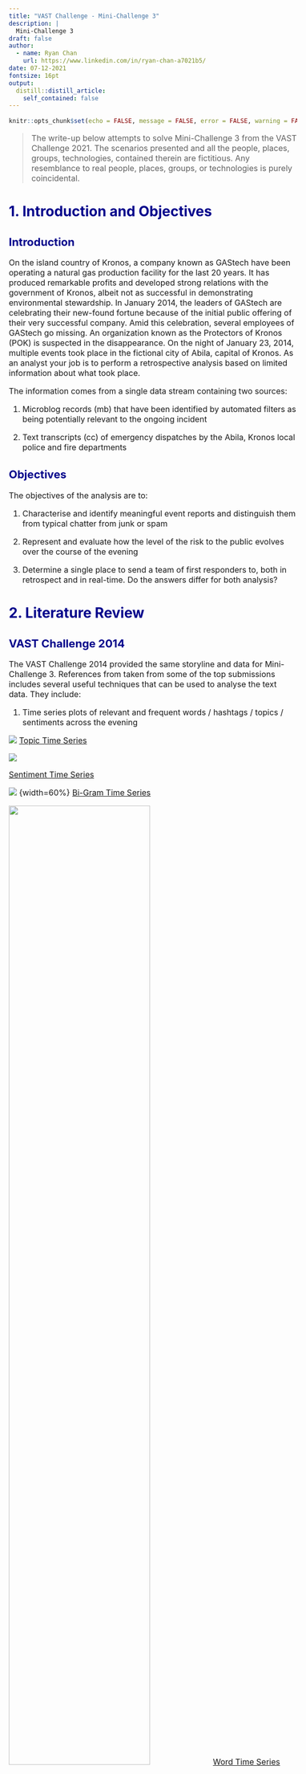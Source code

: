 ```yaml
---
title: "VAST Challenge - Mini-Challenge 3"
description: |
  Mini-Challenge 3
draft: false
author:
  - name: Ryan Chan
    url: https://www.linkedin.com/in/ryan-chan-a7021b5/
date: 07-12-2021
fontsize: 16pt
output:
  distill::distill_article:
    self_contained: false
---
```


<style type="text/css">

body{ /* Normal  */
      font-size: 16px;
  }
td {  /* Table  */
  font-size: 8px;
}
h1.title {
  font-size: 34px;
  color: DarkRed;
}
h1 { /* Header 1 */
  font-size: 28px;
  color: DarkBlue;
}
h2 { /* Header 2 */
    font-size: 22px;
  color: DarkBlue;
}
h3 { /* Header 3 */
  font-size: 18px;
  font-family: "Times New Roman", Times, serif;
  color: DarkBlue;
}
code.r{ /* Code block */
    font-size: 12px;
}
pre { /* Code block - determines code spacing between lines */
    font-size: 14px;
}
</style>

```r
knitr::opts_chunk$set(echo = FALSE, message = FALSE, error = FALSE, warning = FALSE, fig.retina = 3)
```


> The write-up below attempts to solve Mini-Challenge 3 from the VAST Challenge 2021. The scenarios presented and all the people, places, groups, technologies, contained therein are fictitious. Any resemblance to real people, places, groups, or technologies is purely coincidental.

# 1. Introduction and Objectives

## Introduction

On the island country of Kronos, a company known as GAStech have been operating a natural gas production facility for the last 20 years. It has produced remarkable profits and developed strong relations with the government of Kronos, albeit not as successful in demonstrating environmental stewardship. In January 2014, the leaders of GAStech are celebrating their new-found fortune because of the initial public offering of their very successful company. Amid this celebration, several employees of GAStech go missing. An organization known as the Protectors of Kronos (POK) is suspected in the disappearance. On the night of January 23, 2014, multiple events took place in the fictional city of Abila, capital of Kronos. As an analyst your job is to perform a retrospective analysis based on limited information about what took place.

The information comes from a single data stream containing two sources:

1. Microblog records (mb) that have been identified by automated filters as being potentially relevant to the ongoing incident

2. Text transcripts (cc) of emergency dispatches by the Abila, Kronos local police and fire departments


## Objectives

The objectives of the analysis are to:

1. Characterise and identify meaningful event reports and distinguish them from typical chatter from junk or spam

2. Represent and evaluate how the level of the risk to the public evolves over the course of the evening

3. Determine a single place to send a team of first responders to, both in retrospect and in real-time. Do the answers differ for both analysis?

# 2. Literature Review

## VAST Challenge 2014

The VAST Challenge 2014 provided the same storyline and data for Mini-Challenge 3. References from taken from some of the top submissions includes several useful techniques that can be used to analyse the text data. They include:

1. Time series plots of relevant and frequent words / hashtags / topics / sentiments across the evening

![](img/1. Topic Time Series.jpg)
[Topic Time Series](http://visualdata.wustl.edu/varepository/VAST%20Challenge%202014/challenges/MC3%20-%20Real-Time,%20Streaming%20Social%20Media/entries/University%20of%20Konstanz/)




![](img/2. Sentiment Time Series.jpg)

[Sentiment Time Series](http://visualdata.wustl.edu/varepository/VAST%20Challenge%202014/challenges/MC3%20-%20Real-Time,%20Streaming%20Social%20Media/entries/University%20of%20Buenos%20Aires%20-%20Rukavina/)




![](img/4. Bi-Gram Time Series.jpg) {width=60%}
[Bi-Gram Time Series](http://visualdata.wustl.edu/varepository/VAST%20Challenge%202014/challenges/MC3%20-%20Real-Time,%20Streaming%20Social%20Media/entries/International%20Institute%20of%20Information%20and%20Technology%20-%20Hyderabad/)





![](img/5. Word Time Series.jpg){width=70%}
[Word Time Series](http://visualdata.wustl.edu/varepository/VAST%20Challenge%202014/challenges/MC3%20-%20Real-Time,%20Streaming%20Social%20Media/entries/Peking%20University/)





2. Wordclouds

![](img/6. Wordcloud.jpg){width=50%}

[Wordcloud](http://visualdata.wustl.edu/varepository/VAST%20Challenge%202014/challenges/MC3%20-%20Real-Time,%20Streaming%20Social%20Media/entries/Tianjin%20University/)






3. Retweet Network

![](img/8. Retweet Network.jpg) {width=80%}
[Retweet Network](http://visualdata.wustl.edu/varepository/VAST%20Challenge%202014/challenges/MC3%20-%20Real-Time,%20Streaming%20Social%20Media/entries/Tianjin%20University/)

The relationship of the re-tweet regarded as a proper measure of the identity of people in a social network.The authors in the center of the graph are the most re-tweeted users.


4. Spam Index

![](img/9. Spam Index.jpg){width=70%}

[Spam Index](http://visualdata.wustl.edu/varepository/VAST%20Challenge%202014/challenges/MC3%20-%20Real-Time,%20Streaming%20Social%20Media/entries/University%20of%20Buenos%20Aires%20-%20Rukavina/)

A spam index can be built by dividing the number of messages with different content sent by a user over the total number of messages sent by that user.


## Text Mining with R (A Tidy Approach)

This book (https://www.tidytextmining.com/) by Julia Silge and David Robinson (creators of tidytext package) serves as an introduction of text mining using the tidytext package and other tidy tools in R. It provides comprehensive guidelines on how to handle text data, including but not limited to:

1. Analyzing word and document frequency using Term Frequency-Inverse Document Frequency (TF-IDF). TF-IDF decreases the weight for commonly used words and increases the weight for words that are not used very much in a collection of documents. This can be combined with term frequency to calculate a term’s TF-IDF (the two quantities multiplied together), the frequency of a term adjusted for how rarely it is used. It measures how important a word is to a document in a collection (or corpus) of documents.

2. Identifying relationships between words using n-grams and correlations. N-grams analysis is based on the relationships between words, examining which words tend to follow others immediately, or those that tend to co-occur within the same documents.

3. Topic modelling using Latent Dirichlet allocation (LDA). LDA is a particularly popular method for fitting a topic model. It treats each document as a mixture of topics, and each topic as a mixture of words.



## Topic modelling with LDA

This [article](https://towardsdatascience.com/beginners-guide-to-lda-topic-modelling-with-r-e57a5a8e7a25 ) also provides a comprehensive guide to LDA Topic Modelling, from loading of data to pre-processing of data, building the model and visualisation of the words in a topic. LDA is a probabilistic model that assigns word a probabilistic score of the most probable topic that it could be potentially belong to. Each topic will have each word/phrase assigned a phi value (pr(word|topic)) — probability of word given a topic.




## The Syuzhet Package

The [Syuzhet package](https://cran.r-project.org/web/packages/syuzhet/vignettes/syuzhet-vignette.html) is used for analyzing text sentiments. The package comes with four sentiment dictionaries and provides a method for accessing the robust, but computationally expensive, sentiment extraction tool developed in the NLP group at Stanford. The syuzhet package offers a few different algorithms (syuzhet, bing, afinn and nrc), each taking a different approach to sentiment scoring. It also does emotion scoring based upon the nrc algorithm. Sentiment scores are generated for each word, with higher scores being more positive and lower scores representing more negative sentiments, and can be summed together in a group / document to find overall sentiment.This [article](https://colinpriest.com/2017/04/30/tutorial-sentiment-analysis-of-airlines-using-the-syuzhet-package-and-twitter/) demonstrates the use of the syuzhet package on tweet analysis.


# 3. Data Preparation and Exploratory Analysis

## Load Packages

Before we begin it is essential to load the packages we need.

```r

packages = c('igraph','tidygraph','ggraph','hms','textplot','tidyverse','lubridate','ggwordcloud','DT','wordcloud',
             'widyr','tidytext','dplyr','clock','visNetwork','hms','qdapDictionaries', 'textmineR','topicmodels',
             'corpus','syuzhet','textdata','plotly','patchwork','Rcpp','greekLetters','timevis')

for(p in packages){
if(!require(p, character.only = T)){
  install.packages(p)
  }
  library(p, character.only = T)
}

`%notin%` <- Negate(`%in%`)

```


## Load Data

The data comes in the form of 3 csv files, each containing stream messages belonging to a particular time period. Each row of data represents one message, and contains additional information such as the message type (mb or cc), the author, the message, the posted time and location data if available. We shall load the data and use the glimpse() function to explore the structure. There are a total of 4063 messages throughout this time period.

```r

mctext_files <- list.files(path = "data", pattern = '.csv$', full.names = TRUE) %>% 
  map(read_csv)

raw_data <- data.table::rbindlist(mctext_files, use.names = TRUE, idcol = "source")

write_rds(raw_data, "data/rds/raw_data.rds")

glimpse(raw_data)

```

## Data Preprocessing

We will perform some data preprocessing before exploring the data further.

First, we will handle the date and time values and convert them into the correct formats, as well set introduce a new column assigning each message to a 30-min time block period.

```r

# Extract time
raw_data$timestamp <- paste(substring(raw_data$`date(yyyyMMddHHmmss)`,first = 9, last = 10),
                           substring(raw_data$`date(yyyyMMddHHmmss)`,first = 11, last = 12),sep=":")

# Extract date
raw_data$date <- paste(substring(raw_data$`date(yyyyMMddHHmmss)`, first = 1, last = 4),
                       substring(raw_data$`date(yyyyMMddHHmmss)`, first = 5, last = 6),
                       substring(raw_data$`date(yyyyMMddHHmmss)`, first = 7, last = 8),sep = "-")

# Parse date and time format
raw_data$date <- parse_date(raw_data$date, format = "%Y-%m-%d")
raw_data$timestamp <- parse_time(raw_data$timestamp, format = "%AT")

# Create datetime variable and parse to correct format
raw_data$datetime <- paste(raw_data$date, raw_data$timestamp, sep = " ")
raw_data$datetime <- parse_date_time(raw_data$datetime, "%Y-%m-%d %H:%M:%S")
raw_data$timestamp <- format(as.POSIXct(raw_data$datetime), format = "%H:%M:%S")

# Create new column to assign each message to a particular 30-min period
raw_data$time_block = cut(raw_data$datetime, breaks = "30 min")
levels(raw_data$time_block) <- c("5-5.30pm", "5.30-6pm", "6-6.30pm", "6.30-7pm", "7-7.30pm", "7.30-8pm", "8-8.30pm", "8.30-9pm", "9-9.30pm", "9.30-10pm")

# Drop original datetime column, and source file column
raw_data <- select(raw_data, -c(1,3))

glimpse(raw_data)

```

Next we will aim to extract relevant information from each message, including hashtags, mentions and retweets. Thereafter we will also create a new column called "cleaned_message", showing the message without hashtags, mentions and retweets. This final table will be the main data table from which we will draw specific information needed for each different type of analysis from.


```r

# Create list of unique authors
author_list <- unique(raw_data$author)

# Extract hashtags
raw_data$hashtags <- str_extract_all(raw_data$message,"(?<=#)\\w+\\b")
raw_data$hashtags[lengths(raw_data$hashtags) == 0] <- NA_character_
#raw_data$hashtags <- as.character(raw_data$hashtags)

# Extract retweet source
raw_data$retweet_source <- str_extract_all(raw_data$message,"(?<=RT @)\\S+\\b")
raw_data$retweet_source[lengths(raw_data$retweet_source) == 0] <- NA_character_
raw_data$retweet_source <- as.character(raw_data$retweet_source)

# Create cleaned_message column without hashtags and retweet sources
raw_data$cleaned_message <- str_replace_all(raw_data$message,"RT @\\S+\\s*\\b","")
raw_data$cleaned_message <- str_replace_all(raw_data$cleaned_message,"#\\w+\\s*\\b","")

# Extract valid (i.e. must be a user in unique author list) mentions from cleaned_message above.
raw_data$mentions <- ifelse(as.character(str_extract_all(raw_data$cleaned_message,"(?<=@)\\S+\\b")) %in% author_list, str_extract_all(raw_data$cleaned_message,"(?<=@)\\S+\\b"),ifelse (as.character(str_extract_all(raw_data$cleaned_message,"(?<=@)\\w+\\b")) %in% author_list,str_extract_all(raw_data$cleaned_message,"(?<=@)\\w+\\b"),NA_character_))
raw_data$mentions <- as.character(raw_data$mentions)
raw_data <- raw_data %>% mutate(mentions = ifelse(as.character(mentions) != as.character(author),mentions,NA_character_))
raw_data$mentions[lengths(raw_data$mentions) == 0] <- NA_character_

# Update cleaned_message to remove mentioned users
raw_data$cleaned_message <- ifelse(as.character(str_extract_all(raw_data$cleaned_message,"(?<=@)\\S+\\b")) %in% author_list | as.character(str_extract_all(raw_data$cleaned_message,"(?<=@)\\w+\\b")) %in% author_list, str_replace_all(raw_data$cleaned_message,"@\\S+\\s*\\b",""), str_replace_all(raw_data$cleaned_message,"@",""))

# Rearrange columns for better viewing
raw_data <- raw_data %>% relocate(mentions, .before = cleaned_message)
raw_data <- raw_data %>% relocate(c(4,5,6), .after = cleaned_message)

# Split mb and cc data for convenient data wrangling later
mb <- raw_data %>% filter(type == "mbdata")
cc <- raw_data %>% filter(type == "ccdata")

glimpse(raw_data)

```

## Data Exploration

Next, we will look the mb data in more detail.

```r

mb_by_time <- mb %>% 
  group_by(timestamp) %>% 
  summarize(mb_count = n())

mb_by_timeblock <- mb %>% 
  group_by(time_block) %>% 
  summarize(mb_count = n())

mb_by_timeblock %>% 
  plot_ly(x = ~time_block, y= ~mb_count) %>% 
  add_bars()

```

It seems that there is an increase of microblog messages between 6.30pm to 8.30pm, indicating that there could be dramatic or important events happening throughout.

Next we will take a look at CC data. We will first categorise different types of reports and view their frequencies over the evening. We filter out report types that might potentially be relevant, such as fires, accidents, crimes etc.


```r

cc <- cc %>%
  mutate(case_type = case_when(
    grepl("SUSPICIOUS", cc$message) ~ "Suspicious Check",
    grepl("FIRE", cc$message) ~ "Fire related", 
    grepl("VEHICLE", cc$message) ~ "Vehicle related", 
    grepl("CROWD", cc$message) ~ "Crowd Control", 
    grepl("PURSUIT", cc$message) ~ "Pursuit",
    grepl("RECKLESS", cc$message) ~ "Pursuit",
    grepl("FELONY", cc$message) ~ "Felony", 
    grepl("CRIME SCENE INVESTIGATION", cc$message) ~ "CSI", 
    grepl("DIRE", cc$message) ~ "Dire Emergency",
    grepl("MISDEMEANOR", cc$message) ~ "Misdemeanor",
    grepl("CHECK", cc$message) ~ "Checks",
    grepl("STOP", cc$message) ~ "Stops",
    TRUE ~ "Others"))

cc <- cc %>% 
  relocate(case_type, .before = message)

```


```r

casetype_by_timeblock <- cc %>% 
  group_by(case_type, time_block) %>% 
  summarize(case_type_count=n())

casetype_by_timeblock %>% 
  plot_ly(x = ~time_block, y = ~case_type_count, color = ~case_type) %>%
  add_bars() %>%
  layout(barmode = "stack")

```

The report frequency seems to be high (>25) in 3 time periods - 5-5.30pm, 6.30-7pm and 7.30-8pm. Let us remove some of the not so relevant report types like checks, stops and others.

``` r

casetype_by_timeblock %>% 
  filter(case_type %notin% c("Checks", "Stops", "Others")) %>% 
  plot_ly(x = ~time_block, y = ~case_type_count, color = ~case_type, colors="Set1") %>%
  add_bars() %>% 
  layout(barmode = "stack")


```

It seems the period between 6.30pm to 8pm had a surge in more serious cases (>10), with the notable incidence of fire, felony, pursuit and dire emergency reports. It can also be seen that CSI cases took place during this period or shortly after, indicating that serious crimes must have been committed.



# 4. Objective 1 - Identifying Junk / Spam

## Build Spam Index

We will build an index to calculate the spam proportion for each author. For the spam index score we will use the total number of messages for each author divided by the number of unique messages for each author. Authors with scores >1 means that they have repeated a tweet content at least once. To focus on authors who likely spam repeat tweets, we will display the list of authors with spam score >1.1

```r

mb_messages_by_author <- mb %>% 
  count(author, cleaned_message)

mb_messages_by_author_aggregated <- mb_messages_by_author %>% 
  group_by(author) %>% 
  summarize(unique_count = n(), total_count = sum(n), spam_check = total_count/unique_count) %>% 
  filter(spam_check > 1) %>%
  arrange(desc(spam_check))

spam_authors_ordered <- mb_messages_by_author_aggregated$author

datatable(mb_messages_by_author_aggregated)

```


```r

mb_messages_by_author_aggregated %>%
  filter(spam_check > 1.1) %>% 
  plot_ly(x=~author,y=~spam_check, type = "bar") %>% 
  layout(xaxis=list(categoryorder = "array", categoryarray=mb_messages_by_author_aggregated$author))

```

From the data table and bar chart above, we can see that users KronosQuoth (6.48) and Clevvah4Evah (6.12) have very high spam scores, hence we can discard their messages.

We will now create a new dataframe, mb_cleaned, which contains messages that are not junk or spam.


```r

mb_cleaned <- mb[mb$author!="KronosQuoth" & mb$author!="Clevvah4Evah"]

```

## Sentiment and Dictionary Analysis to filter out other junk

We will now perform text analysis for the rest of the messages. We will first tokenize the messages into words, and remove stopwords.

```r

mb_words <- mb_cleaned %>% 
  unnest_tokens(word, cleaned_message, drop = FALSE) %>%
  filter(str_detect(word, "[a-z']$"),
         !word %in% stop_words$word)

mb_words <- select(mb_words, -c(type))

```

We will analyze the words of each author, to determine whether the author's messages may contribute meaningfully to the event investigations.

We will use the Syuzhet method to obtain sentiments for each word, and attempt to calculate each author's general message sentiments. Authors with high sentiment scores may qualify for exclusion, since there is a higher possibility that these authors' messages are not related to our investigation of serious events.

We will also attempt an investigation to find junk words - words that are literally gibberish and mean nothing. To achieve this, we will use the GradyAugmented dataset as a reference. The dataset contains a vector of Grady Ward's English words augmented with DICTIONARY, Mark Kantrowitz's names list, other proper nouns, and contractions.

```r

# Group words by author
mb_words_by_author <- mb_words %>%
count(author, word, sort = TRUE) %>%
ungroup()

# Create new columns to get sentiments and find out whether the word exists in a dictionary
mb_words_by_author$in_dictionary <- if_else (mb_words_by_author$word %in% GradyAugmented,0,1)
mb_words_by_author$sentiment <- get_sentiment(mb_words_by_author$word, method = "syuzhet")
mb_words_by_author$total_sentiment <- mb_words_by_author$sentiment*mb_words_by_author$n

# Aggregate sentiments to get total author sentiment score

#mb_words_by_author_agg_sentiment <- mb_words_by_author %>% 
  #chop(c(word, n, in_dictionary, sentiment, total_sentiment)) %>% 
  #rowwise() %>% 
  #mutate(grandtotal_sentiment = sum(total_sentiment)) %>% 
  #filter(grandtotal_sentiment > 1.5)

#mb_words_by_author_agg_sentiment <- select(mb_words_by_author_agg_sentiment, -c(n, in_dictionary, sentiment, total_sentiment))

mb_words_by_author_agg_sentiment <- mb_words_by_author %>%
  group_by(author) %>%
  summarise(grandtotal_sentiment = sum(total_sentiment)) %>% 
  filter(grandtotal_sentiment > 1.5) %>% 
  arrange(desc(grandtotal_sentiment)) 
  
# Save high sentiment authors
high_sentiment_authors <- c("POK", "Viktor-E", "SaveOurWildlands", "maha_Homeland")

# Aggregate words not found in GradyAugmented dataset and group by author
mb_words_by_author_NotInDict <- mb_words_by_author %>%
  filter(in_dictionary > 0) %>% 
  group_by(author) %>% 
  summarise(not_words_count=sum(in_dictionary), data = list(word)) %>% 
  arrange(desc(not_words_count)) %>% 
  filter(not_words_count > 20)


```

Let us look at the authors with high sentiment scores (>1.50).


```r

ggplot(mb_words_by_author_agg_sentiment, aes(x=grandtotal_sentiment,y=author))+
  geom_col()

```

It seems that there are 4 authors (POK, Viktor-E, SaveOurWildlands, maha_Homeland) with very high sentiment scores. Let us look at the messages from these 4 authors.

```r

high_sentiment_dt <- mb_cleaned %>% 
  filter(author %in% high_sentiment_authors) %>% 
  transmute(author=author, message=message)

datatable(high_sentiment_dt)

```
A study of the messages put out by these authors indicate that there is nothing much of importance regarding our investigation, therefore we will also exclude these authors' messages in our analysis.

Let us now take a look at authors who have high count of writing gibberish.

```r

datatable(mb_words_by_author_NotInDict)

```

Most of the authors in this list are actually not typing gibberish, we can tell that many words they type are either just broken / grammatically wrong English or names of places in Abila. However, there is one particular user, Officia1AbilaPost, who happens to type many incomprehensible junk. A closer look at the messages of this particular user reveal that the user has been attaching suspicious links to their messages at the end. This could be the work of a hacker. We shall exclude this users messages from our subsequent analysis as well.


```r

Officia1AbilaPost_dt <- mb_cleaned %>% 
  filter(author == "Officia1AbilaPost") %>% 
  transmute(author=author, message=cleaned_message)

datatable(Officia1AbilaPost_dt)

```

We shall now reprocess the dataset to get microblog messages without junk and spam.


```r

# Create list of authors to exclude
authors_exclude <- c("POK", "Viktor-E", "SaveOurWildlands", "maha_Homeland", "Officia1AbilaPost")

# Rerun word tokenization process
mb_cleaned2 <- mb_cleaned[mb_cleaned$author %notin% authors_exclude]

mb_words2 <- mb_cleaned2 %>% 
  unnest_tokens(word, cleaned_message, drop = FALSE) %>%
  filter(str_detect(word, "[a-z']$"),
         !word %in% stop_words$word)

mb_words2 <- select(mb_words2, -c(type))

# Group words by author
mb_words2_by_author <- mb_words2 %>%
count(author, word, sort = TRUE) %>%
ungroup()

# Create new columns to get sentiments and find out whether the word exists in a dictionary
mb_words2_by_author$in_dictionary <- if_else (mb_words2_by_author$word %in% GradyAugmented,0,1)
mb_words2_by_author$sentiment <- get_sentiment(mb_words2_by_author$word, method = "syuzhet")
mb_words2_by_author$total_sentiment <- mb_words2_by_author$sentiment*mb_words2_by_author$n

# Aggregate sentiments to get total author sentiment score

mb_words2_by_author_agg_sentiment <- mb_words2_by_author %>%
  group_by(author) %>%
  summarise(grandtotal_sentiment = sum(total_sentiment)) %>% 
  filter(grandtotal_sentiment > 1.5) %>% 
  arrange(desc(grandtotal_sentiment))

```


# 5. Objective 2 and 3 - Identify Events / Risk Level and decide where to send first responders

## Hashtags Analysis

Let us investigate the hashtags that users are sending throughout the evening, and see if we are able to determine anything useful.

```r

mb_hashtags <- mb_cleaned2 %>%
  filter(!(is.na(hashtags))) %>% 
  unnest(hashtags)

mb_hashtags <- mb_hashtags %>%
  mutate(hashtags=str_to_lower(hashtags)) %>% 
  group_by(time_block,hashtags) %>% 
  summarize(hashtag_count=n())

set.seed(42)
ggplot(mb_hashtags, aes(label = hashtags, size = hashtag_count)) +
  geom_text_wordcloud_area(rm_outside = TRUE) +
  scale_size_area(max_size = 20) +
  theme_minimal() +
  facet_wrap(~time_block)

```
It seems that several unuseful hashtags like #abila, #hi, #abilapost, #centralbulletin and #kronosstar are being used many times, and hence take up a lot space in the wordcloud, possibly resulting in the more insightful hashtags being obscured. Since these hashtags are not very helpful to us (in particular the last 3 hashtags mentioned are simply the names of news outlets), we shall remove these hashtags from the list and rerun the wordcloud to see whether any other topic stands out.

```r

mb_hashtags2 <- mb_hashtags %>% 
  filter(hashtags %notin% c("abila","abilapost","hi","kronosstar", "centralbulletin"))

set.seed(42)
ggplot(mb_hashtags2, aes(label = hashtags, size = hashtag_count)) +
  geom_text_wordcloud_area(rm_outside = TRUE) +
  scale_size_area(max_size = 12) +
  theme_minimal() +
  facet_wrap(~time_block)

```

The second hashtag cloud seems to provide a little more useful information. 

1. We can tell that the POK Rally was a topic of strong interest in the early stages of the evening, between 5 to 6.30pm. 

2. We also learn the emergence of a fire breakout, with hashtags #abilafire and #afd (presumably Abila Fire Department) starting from 6.30pm and running through the rest of the night. 

3. We also learn of a potential serious crime happening, with hashtags #standoff and #apd (presumably Abila Police Department) appearing from 7.30pm and lasting throughout the rest of the night as well.


## Words Analysis

### Wordcloud Across Time

Let us create a wordcloud using the term frequency as the size factor, faceted by time block.

```r

mb_words_by_timeblock <- mb_words2 %>% 
  count(time_block, word, sort=TRUE)

set.seed(42)
ggplot(mb_words_by_timeblock, aes(label = word, size = n)) +
  geom_text_wordcloud_area(rm_outside = TRUE) +
  scale_size_area(max_size = 20) +
  theme_minimal() +
  facet_wrap(~time_block)

```

The resulting wordcloud supports the insights from the hashtag cloud and gives us an even clearer indication of the happenings throughout the night: 

1. The POK Rally was likely held at the park, and was the main focus of people's attention, between 5-6.30pm

2. From the wordcloud above it seems that a fire broke out first between 6.30-7pm. 

3. A short period of time later at around 7.30pm, we see that a separate incident involving a hostage standoff with the police occurred. There were likely shots fired during this altercation with SWAT team being dispatched during the 8-8.30pm window. It seems that the situation was defused with the arrest of the suspects and release of hostages between 9-9.30pm.

4. Another incident involving possibly a loud explosion happens during the 9.30-10pm window.

5. Between 7.30-9.30pm we also see constant mention of a van, although we are still unsure of its significance at the moment.


### TF-IDF Across Time

Let us take a look at a bi-gram TF-IDF across the different time periods of the night. 

```r

bigrams <- mb_cleaned2 %>%
  unnest_tokens(word, 
                cleaned_message,
                drop = FALSE,
                token = "ngrams", 
                n = 2)

bigrams_separated <- bigrams %>%
  filter(word != 'NA') %>%
  separate(word, c("word1", "word2"),
           sep = " ")

bigrams_filtered <- bigrams_separated %>%
  filter(!word1 %in% stop_words$word) %>%
  filter(!word2 %in% stop_words$word)

bigrams <- bigrams_filtered %>% unite("bigram", word1:word2, sep = " ", remove = FALSE)

bigrams_by_timeblock <- bigrams %>% 
  count(time_block, bigram, sort=TRUE)

bigrams_tfidf <- bigrams_by_timeblock %>% 
  bind_tf_idf(bigram, time_block, n) %>%
  filter(n>1) %>% 
  arrange(desc(tf_idf))

bigrams_tfidf %>%
  group_by(time_block) %>%
  slice_max(tf_idf,
            n = 10) %>%
  ungroup() %>%
  mutate(bigram = reorder(bigram,
                        tf_idf)) %>%
  ggplot(aes(tf_idf,bigram,fill = time_block)) +
  geom_col(show.legend = FALSE) +
  facet_wrap(~ time_block,
             scales = "free") +
  labs(x = "tf-idf",
       y = NULL)

```

From the above visualization it seems we can find out more information about the events happening.

1. Security for POK Rally was tight, with heavy police presence, possible to manage crowds.

2. The fire that broke out seems to be at the Dancing Dolphin apartment complex.

3. The hostage situation and standoff seems to take place at Gelato Galore.

4. Between 7.30-8.30pm there are mentions of "erratic driver", "wild driving" and "driving black (van possibly)". Could this possibly relate to the earlier mention of the black van, and possibly the hostage situation and shootout?

The period between 7.30 to 8.30pm seem to be the most dangerous periods, with phrases such as 'shots fired', 'gun fire' and 'shooters continue' appearing. It is only until the 9-9.30pm period where we see phrases like 'suspects arrested' and 'hostages saved' then can we reasonably conclude that danger has more or less subsided,

However, it is interesting to note as well the occurrence of a loud explosion being heard at possibly the Dancing Dolphin between the 9.30-10pm period. This might once again pose danger to civilians who are nearby.



### Topic Modeling with LDA

We will also attempt to apply topic modeling using LDA to the dataset, to see if we are able to come up with meaningful topics that correlate to events. We will first find out the tf-idf scores of each word, with each message as one document.

```r

mb_words2_by_message <- mb_words2 %>% 
  count(cleaned_message, word, sort=TRUE)

mb_words2_by_message_tfidf <- mb_words2_by_message %>% 
  bind_tf_idf(word, cleaned_message, n) %>%
  filter(n>1) %>% 
  arrange(desc(tf_idf))


ggplot(mb_words2_by_message_tfidf, aes(y=tf_idf)) +
  geom_boxplot() +
  geom_hline(yintercept = 2.1, linetype = "dashed", color = "red") +
  ggtitle("TF-IDF") +
  xlab("")

```

As can be seen in the boxplot of tf-idf scores above, we will remove words with tf-idf score of 2.1 or higher, as these words most likely do not hold any insightful meaning for us. Subsequently, We will proceed to create the document term matrix required for LDA.

After pre-processing the dataset and creating the Document Term Matrix, we will now proceed to fit the model, using a k of 6 topics.

```r

mb_words2_by_message_tfidf_better <- mb_words2_by_message_tfidf %>% 
  filter(tf_idf<2.5)

mb_words2_by_msg_dtm <- mb_words2_by_message_tfidf_better %>% 
  cast_dtm(cleaned_message, word, n)

mb_words2_by_msg_lda <- LDA(mb_words2_by_msg_dtm, k = 6, control = list(seed = 1234))
mb_words2_by_msg_topics <- tidy(mb_words2_by_msg_lda, matrix = "beta")
mb_words2_by_msg_top_terms <- mb_words2_by_msg_topics %>%
  group_by(topic) %>%
  slice_max(beta, n = 10) %>% 
  ungroup() %>%
  arrange(topic, -beta)

mb_words2_by_msg_top_terms %>%
  mutate(term = reorder_within(term, beta, topic)) %>%
  ggplot(aes(beta, term, fill = factor(topic))) +
  geom_col(show.legend = FALSE) +
  facet_wrap(~ topic, scales = "free") +
  scale_y_reordered()  

```

Based on the results of the topic modeling exercise above and referencing from what we already know so far, we can roughly see how each topic has a slight leaning towards a particular event:

* Topics 3 and 5 seem to relate more to the POK Rally event
* Topics 4 and 6 seem to relate more to the fire outbreak at Dancing Dolphin
* Topics 1 seem to relate more to the hostage situation and shootout/standoff
* Topic 2 does not seem to have a distinctive topic attached to it (although it contains slight mentions of the rally and the hostage situation at Gelato Galore)


### Topics Across Time

We shall now plot these topics over time to see if there are certain periods throughout the night with increased happenings.

Take note that we have previously established that the word 'abila' appears all over the place throughout the night, and hence will likely not be meaningful in our analysis. Hence we shall remove the word 'abila' from Topic 4's top terms.


``` r

fire_terms <- mb_words2_by_msg_top_terms %>% 
  filter(topic == 4 | topic == 6) %>% 
  filter(term != 'abila')
fire_terms_list <- fire_terms$term

hostage_terms <- mb_words2_by_msg_top_terms %>% 
  filter(topic == 1)
hostage_terms_list <- hostage_terms$term

rally_terms <- mb_words2_by_msg_top_terms %>% 
  filter(topic == 3 | topic == 5)
rally_terms_list <- rally_terms$term

```


**Topic: Fire Outbreak**

```r

fire_trend <- mb_words2 %>% 
  filter(word %in% fire_terms_list) %>% 
  mutate(sentiment = get_sentiment(word, method = "syuzhet"))

fire_trend_grouped <- fire_trend %>% 
  group_by(timestamp) %>% 
  summarise(count=n())

fire_trend_grouped %>% 
  plot_ly(x=~timestamp, y=~count) %>% 
  add_lines()

```

**Topic: Hostage Standoff**

```r

hostage_trend <- mb_words2 %>% 
  filter(word %in% hostage_terms_list)%>% 
  mutate(sentiment = get_sentiment(word, method = "syuzhet"))

hostage_trend_grouped <- hostage_trend %>% 
  group_by(timestamp) %>% 
  summarise(count=n())

hostage_trend_grouped %>% 
  plot_ly(x=~timestamp, y=~count) %>% 
  add_lines(colors="red")

```

**Topic: POK Rally**

```r

rally_trend <- mb_words2 %>% 
  filter(word %in% rally_terms_list)%>%
  mutate(sentiment = get_sentiment(word, method = "syuzhet"))

rally_trend_grouped <- rally_trend %>% 
  group_by(timestamp) %>% 
  summarise(count=n())

rally_trend_grouped %>% 
  plot_ly(x=~timestamp, y=~count, colors="set2") %>% 
  add_lines()

```

From the results below, we see that there is a lot of mentions for the fire topic from 6.40pm to 6.50pm, understandable as the fire had just broken out and was being reported. 

The hostage topic reached a frenzy between 7.40pm to 7.50pm, this may indicate that something dramatic happened during this period.The hostage topics continued to have small peaks at 8.10pm, 8.20pm and 8.35pm.

We also investigated the POK rally topic, and found that it had many mentions throughout the night. 

Therefore, after analysing the results, should we be concerned that these peak periods of time poses the greatest risk to civilians? Purely looking at the frequency of topic mentions may not suffice.


### Topic Sentiment over Time

It may provide more meaning if we also find out users' sentiments when they speak about these topics throughout the night. For each topic we shall plot a chart of topic mention frequency and the total sentiment score at that particular period.

**Topic: Fire Outbreak Sentiment**

``` r

fire_trend_grouped_sentiment <- fire_trend %>% 
  group_by(timestamp) %>% 
  summarise(total_sentiment=sum(sentiment), count=n())

fire_trend_grouped_sentiment %>% 
  plot_ly(x=~timestamp) %>%
  add_trace(y=~count, name = 'No. of Msgs',mode = 'lines') %>% 
  add_trace(y=~total_sentiment*5, name = 'Sentiment', mode = 'lines')

```

**Topic: Hostage Standoff Sentiment**

``` r

hostage_trend_grouped_sentiment <- hostage_trend %>% 
  group_by(timestamp) %>% 
  summarise(total_sentiment=sum(sentiment), count=n())

hostage_trend_grouped_sentiment %>% 
  plot_ly(x=~timestamp) %>%
  add_trace(y=~count, name = 'No. of Msgs',mode = 'lines') %>% 
  add_trace(y=~total_sentiment*5, name = 'Sentiment', mode = 'lines')

```

**Topic: POK Rally Sentiment**

``` r

rally_trend_grouped_sentiment <- rally_trend %>% 
  group_by(timestamp) %>% 
  summarise(total_sentiment=sum(sentiment), count=n())

rally_trend_grouped_sentiment %>% 
  plot_ly(x=~timestamp) %>%
  add_trace(y=~count, name = 'No. of Msgs',mode = 'lines') %>% 
  add_trace(y=~total_sentiment*5, name = 'Sentiment', mode = 'lines')

```


Looking at the results above, it seems that for the fire and hostage topics, the sentiment score seem to be strongly inversely correlated to the topic mention frequency. It would not be too far fetched to say that the level of risks could mirror the sentiment and mention frequency - periods of large negativity could indicate people are very concerned for their safety.

The POK Rally chart unfortunately does not tell us much, as there are certain periods where the sentiment score looked to be inversely correlated to the mention frequency, yet there are also periods where higher mention counts come along with higher sentiment scores. There are also periods where the sentiment scores are 0, meaning people were mostly in a neutral state speaking about the topic.


## Author Analysis

### Retweet Network

Many times, users who tweet reliable and and very fast information (i.e. always dishing out the latest breaking news) tend to get retweeted a lot. We will perform a network analysis on the retweet relationship between users, and try to find out who the reliable authors in our information space are.

```r

RT_edges <- mb %>% 
  filter(!is.na(retweet_source)) %>% 
  transmute(source_label = author, target_label = as.character(retweet_source))

RT_edges_agg <- RT_edges %>% 
  count(source_label, target_label) %>%
  rename(from = source_label, to = target_label) %>% 
  ungroup

RT_source <- distinct(RT_edges, node = RT_edges$source_label)
RT_target <- distinct(RT_edges, node = as.character(RT_edges$target_label))
RT_node <- bind_rows(RT_source, RT_target)
RT_node <- RT_node %>% 
  distinct(node) %>% 
  rename(id = node)
RT_vis_node <- data.frame(id=RT_node$id, label= paste(RT_node$id), font.size=30)

visNetwork(RT_vis_node,RT_edges_agg, idToLabel=TRUE) %>%
visNodes(color = list(background = "lightblue", 
                        border = "darkgreen",
                        highlight = "red"),
         labelHighlightBold = TRUE) %>% 
visIgraphLayout(layout = "layout_with_fr") %>% 
visOptions(highlightNearest = list(enabled = T, hover = T), 
           nodesIdSelection = T) %>% 
visLayout(randomSeed = 1234)  
  
```

From the above network results, we can roughly identify 7 distinct users who are positioned directly in he centre of the network, indicating that they are the most retweeted users and hence would most probably be a reliable source of information.

Of the 7 users, the handles for 5 of them ("KronosStar", "AbilaPost", "Central Bulletin", "InternationalNews", "NewsOnlineToday") highly suggests that they belong to a news outlet, thereby enforcing the view that these users are reporters. Another user ("HomelandIlluminations") does not have a name that sounds like a traditional news outlet, but nevertheless their microblog message style and syntax seems to be one of reporting nature. The last user is an individual with the handle "megaman". He was retweeted a lot as he was present at the scene of one of the major events and was reporting it almost in real-time as it unfolded. Together these 7 users may hold the key to unfolding the key timeline of events on the night of January 23, 2014.


### Exploring the tweets of important authors

We will explore the tweets of the above-mentioned users to try and determine a more accurate timeline of the events of the night. We shall explore the microblog messages together with the cc data, so that we may get a clearer picture as well.

```r

RT_msg_DT <- mb_cleaned2 %>% 
  filter(author %in% c("megaMan", "KronosStar", "AbilaPost", "Central Bulletin", "InternationalNews", "NewsOnlineToday", "HomelandIlluminations")) %>% 
  transmute(time=timestamp, author=author, message=cleaned_message) %>% 
  arrange(!(desc(time))) %>% 
  mutate(mb_id = row_number())

cc_dt <- cc %>%
  filter(case_type != "Others") %>% 
  transmute(cc_id=row_number(), call_type=case_type, message=message, time=timestamp,location=location) %>% 
  arrange(!(desc(time)))

combined_dt <- full_join(RT_msg_DT,cc_dt,by="time") %>% 
  mutate(time = parse_time(time, format = "%AT"))

combined_dt <- combined_dt[order(combined_dt$time), ]

combined_dt <- combined_dt %>%
  arrange(!desc(mb_id)) %>% 
  mutate(mb_author = ifelse(is.na(mb_id),NA,ifelse(mb_id!=lag(mb_id)|is.na(lag(mb_id)),author,NA))) %>%   
  mutate(mb_message = ifelse(is.na(mb_id),NA,ifelse(mb_id!=lag(mb_id)|is.na(lag(mb_id)),message.x,NA)))

combined_dt <- combined_dt[order(combined_dt$cc_id), ]

combined_dt <- combined_dt %>%
  mutate(cc_call_type = ifelse(is.na(cc_id),NA,ifelse(cc_id!=lag(cc_id)|is.na(lag(cc_id)),call_type,NA))) %>% 
  mutate(cc_message = ifelse(is.na(cc_id),NA,ifelse(cc_id!=lag(cc_id)|is.na(lag(cc_id)),message.y,NA))) %>%
  mutate(cc_location = ifelse(is.na(cc_id),NA,ifelse(cc_id!=lag(cc_id)|is.na(lag(cc_id)),location,NA)))

combined_dt_new <- combined_dt %>% 
  filter(!((is.na(mb_author) & is.na(mb_message)) & (is.na(cc_call_type) & is.na(cc_message) & is.na(cc_location))))

combined_dt_new <- combined_dt_new %>% 
  transmute(time=time, mb_author=mb_author, mb_message=mb_message, cc_call_type=cc_call_type, cc_message=cc_message, cc_location=cc_location)

combined_dt_new <- combined_dt_new[order(combined_dt_new$time), ]

datatable(combined_dt_new, filter = 'top', width = '200%')

```

## Event Timeline

Based on analysis of our important users' tweets, we are able to reconstruct a history of the timeline of events that happened that night. There are mainly two events that happened, a huge fire breakout at Dancing Dolphin apartment, and a hostage standoff situation at Gelato Galore. 

Let us take a look at the time visualization below.


```r

fire_mb_rows <- c(122,154,251,354,406)
fire_cc_rows <- c(63,66,101)
hostage_mb_rows <- c(197,208,253,395)
hostage_cc_rows <- c(158,166,169,177,178,230)

fire_mb <- combined_dt_new %>% filter(row_number() %in% fire_mb_rows)
fire_mb <- select(fire_mb, -c(cc_call_type, cc_message, cc_location))
fire_mb <- fire_mb %>% mutate(source = "fire_mb")
fire_mb <- fire_mb %>% mutate(datetime = paste("2014-01-23", time, sep = " "))
fire_mb <- fire_mb %>% transmute(id=1:5,group=source,start=datetime,content=mb_message,title=NA)

fire_cc <- combined_dt_new %>% filter(row_number() %in% fire_cc_rows)
fire_cc <- select(fire_cc, -c(mb_author, mb_message))
fire_cc <- fire_cc %>% mutate(source = "fire_cc")
fire_cc <- fire_cc %>% mutate(datetime = paste("2014-01-23", time, sep = " "))
fire_cc <- fire_cc %>% transmute(id=6:8,group=source,start=datetime,content=cc_message,title=cc_location)

fire_mbcc <- bind_rows(fire_mb,fire_cc)

fire_groups <- data.frame(
      id = c("fire_mb", "fire_cc"),
      content = c("microblog", "callcentre")
      )

hostage_mb <- combined_dt_new %>% filter(row_number() %in% hostage_mb_rows)
hostage_mb <- select(hostage_mb, -c(cc_call_type, cc_message, cc_location))
hostage_mb <- hostage_mb %>% mutate(source = "hostage_mb")
hostage_mb <- hostage_mb %>% mutate(datetime = paste("2014-01-23", time, sep = " "))
hostage_mb <- hostage_mb %>% transmute(id=9:12,group=source,start=datetime,content=mb_message,title=NA)

hostage_cc <- combined_dt_new %>% filter(row_number() %in% hostage_cc_rows)
hostage_cc <- select(hostage_cc, -c(mb_author, mb_message))
hostage_cc <- hostage_cc %>% mutate(source = "hostage_cc")
hostage_cc <- hostage_cc %>% mutate(datetime = paste("2014-01-23", time, sep = " "))
hostage_cc <- hostage_cc %>% transmute(id=13:18,group=source,start=datetime,content=cc_message,title=cc_location)

hostage_mbcc <- bind_rows(hostage_mb,hostage_cc)

hostage_groups <- data.frame(
      id = c("hostage_mb", "hostage_cc"),
      content = c("microblog", "callcentre")
      )

combined_mbcc <- bind_rows(fire_mb,fire_cc,hostage_mb,hostage_cc)

combined_groups <- data.frame(
      id = c("fire_mb", "fire_cc", "hostage_mb", "hostage_cc"),
      content = c("Dancing Dolphin Fire microblog", "Dancing Dolphin Fire callcentre", "Gelato Galore Hostage microblog", "Gelato Galore Hostage callcentre")
      )

timevis(data = combined_mbcc, groups = combined_groups, width = "1366px" ,height = "768px")


```








### Recounting the events of the night

From the timeline of events, we can see that the fire at Dancing Dolphin apartment was a huge one. It was first reported at around 6.40pm, and 2 fire trucks were dispatched to handle the fire. However, the fire got worse, with officials deciding to evacuate neighbouring buildings just before 7pm. They also called for additional backup, although the additional fire trucks only arrived at 7.15pm. Police units were also deployed when the fire started to manage crowd control and provide assistance in terms evacuating the area. This early stages of the fire are the most risky, since there are still many residents who may not have evacuated yet, and the fire department is not yet fighting the fire at full strength. The fire continues to worsen with little that can be done to save the building, eventually the top floors of the building collapsed just after 8.30pm and an explosion was heard at 9.30pm.


The hostage standoff situation initially starts off innocuously, with the first reported event being a hit & run incident by the suspects' black van at 7.15pm. However, it could be the case that the police department did not seem to do a good job of catching the suspect, allowing the suspects to roam freely in the city for close to 10 minutes (between 7.20-7.30pm) before they were caught for a traffic violation and entered into a chase that ended up in a standoff at Gelato Galore. A backward analysis of the van's whereabouts can tell us roughly the route that the van took from the hit-and-run accident to Gelato Galore. The picture below outligns the black van's route.

![](img/37. Black Van Route.JPG){width=60%}


The van ultimately reached Gelato Galore at 7.40pm, and engaged in a dramatic standoff, where shots were fired, hostages were taken and the SWAT team was dispatched. However, kudos to the police and SWAT team, they only managed to hold out for less than 30 minutes before they were apprehended and released the hostages at around 9.10pm.


### Analysis

Retrospectively, if the police had acted quickly on the tip regarding the suspicious black van at Egeou Ave and apprehended the criminals there and then, maybe the entire hostage standoff and shootout could have been avoided.

However, things never happen in retrospect. It is also understandable that the police had their hands full as well with the fire at Dancing Dolphin. However, we can see a window where the police might have acted differently. The additional fire department personnel arrived at 7.15pm, slightly before the hit & run accident happened. With additional resources on the ground, the police could have possible devoted more units to search for the hit and run suspects. However, they did not do this, instead sending yet another police resource to the fire site.

![](img/36. Additional Police at 716.JPG){width=60%}

